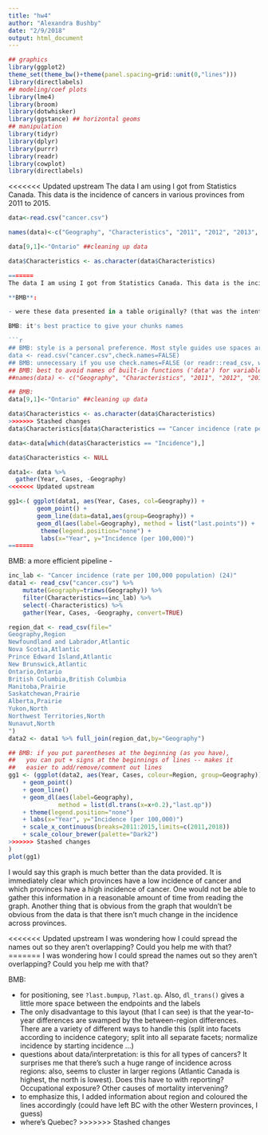 ```yaml
---
title: "hw4"
author: "Alexandra Bushby"
date: "2/9/2018"
output: html_document
---
```


```r
## graphics
library(ggplot2)
theme_set(theme_bw()+theme(panel.spacing=grid::unit(0,"lines")))
library(directlabels)
## modeling/coef plots
library(lme4)
library(broom)
library(dotwhisker)
library(ggstance) ## horizontal geoms
## manipulation
library(tidyr)
library(dplyr)
library(purrr)
library(readr)
library(cowplot)
library(directlabels)
```

<<<<<<< Updated upstream
The data I am using I got from Statistics Canada. This data is the incidence of cancers in various provinces from 2011 to 2015. 

```r
data<-read.csv("cancer.csv")

names(data)<-c("Geography", "Characteristics", "2011", "2012", "2013", "2014", "2015")

data[9,1]<-"Ontario" ##cleaning up data

data$Characteristics <- as.character(data$Characteristics)

=======
The data I am using I got from Statistics Canada. This data is the incidence of cancers in various provinces from 2011 to 2015.

**BMB**:

- were these data presented in a table originally? (that was the intent of the assignment - but drawing graphs is still good) 

BMB: it's best practice to give your chunks names

```r
## BMB: style is a personal preference. Most style guides use spaces around the assignment operator
data <- read.csv("cancer.csv",check.names=FALSE)
## BMB: unnecessary if you use check.names=FALSE (or readr::read_csv, which by default *doesn't* convert names)
## BMB: best to avoid names of built-in functions ('data') for variable names
##names(data) <- c("Geography", "Characteristics", "2011", "2012", "2013", "2014", "2015")

## BMB:
data[9,1]<-"Ontario" ##cleaning up data

data$Characteristics <- as.character(data$Characteristics)
>>>>>>> Stashed changes
data$Characteristics[data$Characteristics == "Cancer incidence (rate per 100,000 population) (24)"] <- "Incidence"

data<-data[which(data$Characteristics == "Incidence"),]

data$Characteristics <- NULL

data1<- data %>% 
  gather(Year, Cases, -Geography)
<<<<<<< Updated upstream

```

```r
gg1<-( ggplot(data1, aes(Year, Cases, col=Geography)) +
        geom_point() + 
        geom_line(data=data1,aes(group=Geography)) + 
        geom_dl(aes(label=Geography), method = list("last.points")) + 
         theme(legend.position="none") + 
         labs(x="Year", y="Incidence (per 100,000)")
=======
```

BMB: a more efficient pipeline -
```r
inc_lab <- "Cancer incidence (rate per 100,000 population) (24)"
data1 <- read_csv("cancer.csv") %>%
    mutate(Geography=trimws(Geography)) %>%
    filter(Characteristics==inc_lab) %>%
    select(-Characteristics) %>%
    gather(Year, Cases, -Geography, convert=TRUE)
```

```r
region_dat <- read_csv(file="
Geography,Region
Newfoundland and Labrador,Atlantic
Nova Scotia,Atlantic
Prince Edward Island,Atlantic
New Brunswick,Atlantic
Ontario,Ontario
British Columbia,British Columbia
Manitoba,Prairie
Saskatchewan,Prairie
Alberta,Prairie
Yukon,North
Northwest Territories,North
Nunavut,North
")
data2 <- data1 %>% full_join(region_dat,by="Geography")
```

```r
## BMB: if you put parentheses at the beginning (as you have),
##   you can put + signs at the beginnings of lines -- makes it
##   easier to add/remove/comment out lines
gg1 <- (ggplot(data2, aes(Year, Cases, colour=Region, group=Geography))
    + geom_point()
    + geom_line()
    + geom_dl(aes(label=Geography),
              method = list(dl.trans(x=x+0.2),"last.qp"))
    + theme(legend.position="none")
    + labs(x="Year", y="Incidence (per 100,000)")
    + scale_x_continuous(breaks=2011:2015,limits=c(2011,2018))
    + scale_colour_brewer(palette="Dark2")
>>>>>>> Stashed changes
)
plot(gg1)
```

I would say this graph is much better than the data provided. It is immediately clear which provinces have a low incidence of cancer and which provinces have a high incidence of cancer. One would not be able to gather this information in a reasonable amount of time from reading the graph. Another thing that is obvious from the graph that wouldn't be obvious from the data is that there isn't much change in the incidence across provinces. 

<<<<<<< Updated upstream
I was wondering how I could spread the names out so they aren't overlapping? Could you help me with that?
=======
I was wondering how I could spread the names out so they aren't overlapping? Could you help me with that?

BMB:

- for positioning, see `?last.bumpup`, `?last.qp`. Also, `dl_trans()` gives a little more space between the endpoints and the labels
- The only disadvantage to this layout (that I can see) is that the year-to-year differences are swamped by the between-region differences. There are a variety of different ways to handle this (split into facets according to incidence category; split into all separate facets; normalize incidence by starting incidence ...)
- questions about data/interpretation: is this for all types of cancers? It surprises me that there's such a huge range of incidence across regions: also, seems to cluster in larger regions (Atlantic Canada is highest, the north is lowest). Does this have to with reporting? Occupational exposure? Other causes of mortality intervening?
- to emphasize this, I added information about region and coloured the lines accordingly (could have left BC with the other Western provinces, I guess)
- where's Quebec?
>>>>>>> Stashed changes

